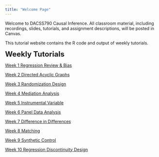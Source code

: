 ```yaml
---
title: "Welcome Page"
---
```


Welcome to DACSS790 Causal Inference. All classroom material, including recordings, slides, tutorials, and assignment descriptions, will be posted in Canvas. 

This tutorial website contains the R code and output of weekly tutorials.

<font size='5'><b> Weekly Tutorials </b></font>

[Week 1 Regression Review \& Bias](https://rosemarypang.com/Causal_Inference_Spring25/Tutorial1.html)

[Week 2 Directed Acyclic Graphs](https://rosemarypang.com/Causal_Inference_Spring25/Tutorial2.html)

[Week 3 Randomization Design](https://rosemarypang.com/Causal_Inference_Spring25/Tutorial3.html)

[Week 4 Mediation Analysis](https://rosemarypang.com/Causal_Inference_Spring25/Tutorial4.html)

[Week 5 Instrumental Variable](https://rosemarypang.com/Causal_Inference_Spring25/Tutorial5.html)

[Week 6 Panel Data Analysis](https://rosemarypang.com/Causal_Inference_Spring25/Tutorial6.html)

[Week 7 Difference in Differences](https://rosemarypang.com/Causal_Inference_Spring25/Tutorial7.html)

[Week 8 Matching](https://rosemarypang.com/Causal_Inference_Spring25/Tutorial8.html)

[Week 9 Synthetic Control](https://rosemarypang.com/Causal_Inference_Spring25/Tutorial9.html)

[Week 10 Regression Discontinuity Design](https://rosemarypang.com/Causal_Inference_Spring25/Tutorial10.html)